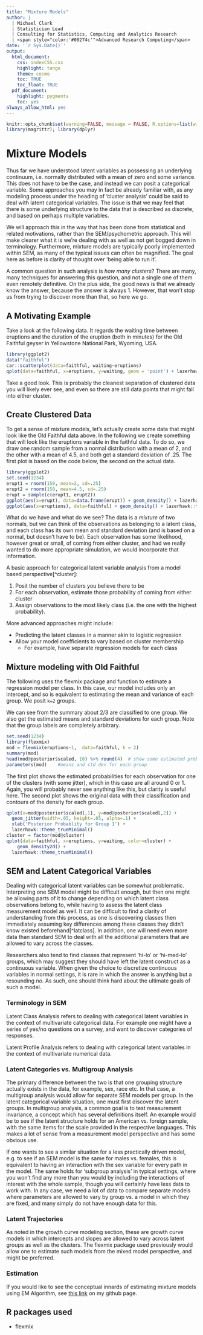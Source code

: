 ```yaml
---
title: "Mixture Models"
author: |
  | Michael Clark
  | Statistician Lead
  | Consulting for Statistics, Computing and Analytics Research
  | <span style="color:'#00274c'">Advanced Research Computing</span>
date: '`r Sys.Date()`'
output:
  html_document:
    css: indexCSS.css
    highlight: tango
    theme: cosmo
    toc: TRUE
    toc_float: TRUE
  pdf_document:
    highlight: pygments
    toc: yes
always_allow_html: yes
---
```

```r
knitr::opts_chunk$set(warning=FALSE, message = FALSE, R.options=list(width=120), fig.height=4, fig.width=4, fig.align = 'center')
library(magrittr); library(dplyr)
```



# Mixture Models

Thus far we have understood latent variables as possessing an underlying continuum, i.e. normally distributed with a mean of zero and some variance.  This does not have to be the case, and instead we can posit a categorical variable.  Some approaches you may in fact be already familiar with, as any modeling process under the heading of 'cluster analysis' could be said to deal with latent categorical variables.  The issue is that we may feel that there is some underlying structure to the data that is described as discrete, and based on perhaps multiple variables.  

We will approach this in the way that has been done from statistical and related motivations, rather than the SEM/psychometric approach.  This will make clearer what it is we're dealing with as well as not get bogged down in terminology.  Furthermore, mixture models are typically poorly implemented within SEM, as many of the typical issues can often be magnified.  The goal here as before is clarity of thought over 'being able to run it'.  

A common question in such analysis is *how many clusters*?  There are many, many techniques for answering this question, and not a single one of them even remotely definitive.  On the plus side, the good news is that we already know the answer, because the answer is always 1.  However, that won't stop us from trying to discover more than that, so here we go.


## A Motivating Example
Take a look at the following data. It regards the waiting time between eruptions and the duration of the eruption (both in minutes) for the Old Faithful geyser in Yellowstone National Park, Wyoming, USA.

```r
library(ggplot2)
data("faithful")
car::scatterplot(data=faithful, waiting~eruptions)
qplot(data=faithful, x=eruptions, y=waiting, geom = 'point') + lazerhawk::theme_trueMinimal()
```

Take a good look.  This is probably the cleanest separation of clustered data you will likely ever see, and even so there are still data points that might fall into either cluster.

## Create Clustered Data
To get a sense of mixture models, let's actually create some data that might look like the Old Faithful data above. In the following we create something that will look like the eruptions variable in the faithful data. To do so, we draw one random sample from a normal distribution with a mean of 2, and the other with a mean of 4.5, and both get a standard deviation of .25.  The first plot is based on the code below, the second on the actual data.

```r
library(ggplot2)
set.seed(1234)
erupt1 = rnorm(150, mean=2, sd=.25)
erupt2 = rnorm(150, mean=4.5, sd=.25)
erupt = sample(c(erupt1, erupt2))
ggplot(aes(x=erupt), data=data.frame(erupt)) + geom_density() + lazerhawk::theme_trueMinimal()
ggplot(aes(x=eruptions), data=faithful) + geom_density() + lazerhawk::theme_trueMinimal()
```

What do we have and what do we see?  The data is a *mixture* of two normals, but we can think of the observations as belonging to a latent class, and each class has its own mean and standard deviation (and is based on a normal, but doesn't have to be).  Each observation has some likelihood, however great or small, of coming from either cluster, and had we really wanted to do more appropriate simulation, we would incorporate that information.

A basic approach for categorical latent variable analysis from a model based perspective[^cluster]:

1. Posit the number of clusters you believe there to be
2. For each observation, estimate those probability of coming from either cluster
3. Assign observations to the most likely class (i.e. the one with the highest probability).

More advanced approaches might include:

- Predicting the latent classes in a manner akin to logistic regression
- Allow your model coefficients to vary based on cluster membership
    - For example, have separate regression models for each class


## Mixture modeling with Old Faithful
The following uses the <span class="pack">flexmix</span>  package and function to estimate a regression model per class.  In this case, our model includes only an intercept, and so is equivalent to estimating the mean and variance of each group.  We posit `k=2` groups.

We can see from the summary about 2/3 are classified to one group. We also get the estimated means and standard deviations for each group.  Note that the group labels are completely arbitrary.

```r
set.seed(1234)
library(flexmix)
mod = flexmix(eruptions~1,  data=faithful, k = 2)
summary(mod)
head(mod@posterior$scaled, 10) %>% round(4)  # show some estimated probabilities
parameters(mod)    #means and std dev for each group
```


The first plot shows the estimated probabilities for each observation for one of the clusters (with some jitter), which in this case are all around 0 or 1.  Again, you will probably never see anything like this, but clarity is useful here.  The second plot shows the original data with their classification and contours of the density for each group.

```r
qplot(x=mod@posterior$scaled[,1], y=mod@posterior$scaled[,2]) + 
  geom_jitter(width=.05, height=.05, alpha=.1) + 
  xlab('Posterior Probablity for Group 1') +
  lazerhawk::theme_trueMinimal() 
cluster = factor(mod@cluster)
qplot(data=faithful, x=eruptions, y=waiting, color=cluster) + 
    geom_density2d() +
  lazerhawk::theme_trueMinimal()
```



## SEM and Latent Categorical Variables

Dealing with categorical latent variables can be somewhat problematic. Interpreting one SEM model might be difficult enough, but then one might be allowing parts of it to change depending on which latent class observations belong to, while having to assess the latent class measurement model as well.  It can be difficult to find a clarity of understanding from this process, as one is discovering classes then immediately assuming key differences among these classes they didn't know existed beforehand[^latclass].  In addition, one will need even more data than standard SEM to deal with all the additional parameters that are allowed to vary across the classes.  

Researchers also tend to find classes that represent 'hi-lo' or 'hi-med-lo' groups, which may suggest they should have left the latent construct as a continuous variable. When given the choice to discretize continuous variables in normal settings, it is rare in which the answer is anything but a resounding *no*.  As such, one should think hard about the ultimate goals of such a model.  

### Terminology in SEM

<span class="emph">Latent Class Analysis</span> refers to dealing with categorical latent variables in the context of multivariate categorical data.  For example one might have a series of yes/no questions on a survey, and want to discover categories of responses.

<span class="emph">Latent Profile Analysis</span> refers to dealing with categorical latent variables in the context of multivariate numerical data. 

### Latent Categories vs. Multigroup Analysis

The primary difference between the two is that one grouping structure actually exists in the data, for example, sex, race etc. In that case, a <span class="emph">multigroup analysis</span> would allow for separate SEM models per group.  In the latent categorical variable situation, one must first discover the latent groups. In multigroup analysis, a common goal is to test <span class="emph">measurement invariance</span>, a concept which has several definitions itself.  An example would be to see if the latent structure holds for an American vs. foreign sample, with the same items for the scale provided in the respective languages. This makes a lot of sense from a measurement model perspective and has some obvious use.

If one wants to see a similar situation for a less practically driven model, e.g. to see if an SEM model is the same for males vs. females, this is equivalent to having an interaction with the sex variable for every path in the model.  The same holds for 'subgroup analysis' in typical settings, where you won't find any more than you would by including the interactions of interest with the whole sample, though you will certainly have less data to work with.  In any case, we need a lot of data to compare separate models where parameters are allowed to vary by group vs. a model in which they are fixed, and many simply do not have enough data for this.

### Latent Trajectories

As noted in the growth curve modeling section, these are growth curve models in which intercepts and slopes are allowed to vary across latent groups as well as the clusters.  The flexmix package used previously would allow one to estimate such models from the mixed model perspective, and might be preferred.

### Estimation

If you would like to see the conceptual innards of estimating mixture models using <span class="emph">EM Algorithm</span>, see [this link](https://github.com/mclark--/Miscellaneous-R-Code/tree/master/ModelFitting/EM%20Examples) on my github page.


## R packages used
- <span class="pack">flexmix</span>